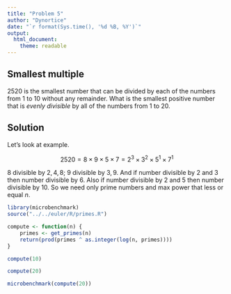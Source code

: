 ```yaml
---
title: "Problem 5"
author: "Dynortice"
date: "`r format(Sys.time(), '%d %B, %Y')`"
output:
  html_document:
    theme: readable
---
```


## Smallest multiple
$2520$ is the smallest number that can be divided by each of the numbers from $1$ to $10$ without any remainder. What is the smallest positive number that is *evenly divisible* by all of the numbers from $1$ to $20$.

## Solution
Let's look at example.

$$2520=8\times9\times5\times7=2^3\times3^2\times5^1\times7^1$$

$8$ divisible by $2, 4, 8$; $9$ divisible by $3, 9$. And if number divisible by $2$ and $3$ then number divisible by $6$. Also if number divisible by $2$ and $5$ then number divisible by $10$. So we need only prime numbers and max power that less or equal $n$.

```r
library(microbenchmark)
source("../../euler/R/primes.R")
```

```r
compute <- function(n) {
    primes <- get_primes(n)
    return(prod(primes ^ as.integer(log(n, primes))))
}
```

```r
compute(10)
```

```r
compute(20)
```

```r
microbenchmark(compute(20))
```
